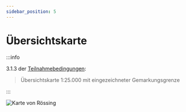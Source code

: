 ```yaml
---
sidebar_position: 5
---
```



# Übersichtskarte

:::info

3.1.3 der [Teilnahmebedingungen](/teilnahmebedingungen.pdf):

> Übersichtskarte 1:25.000 mit eingezeichneter Gemarkungsgrenze

:::

![Karte von Rössing](./karte-roessing.png)
